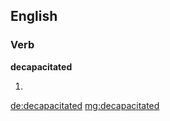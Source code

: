 ==English==

===Verb===
'''decapacitated'''

# {{en-past of|decapacitate}}

[[de:decapacitated]]
[[mg:decapacitated]]